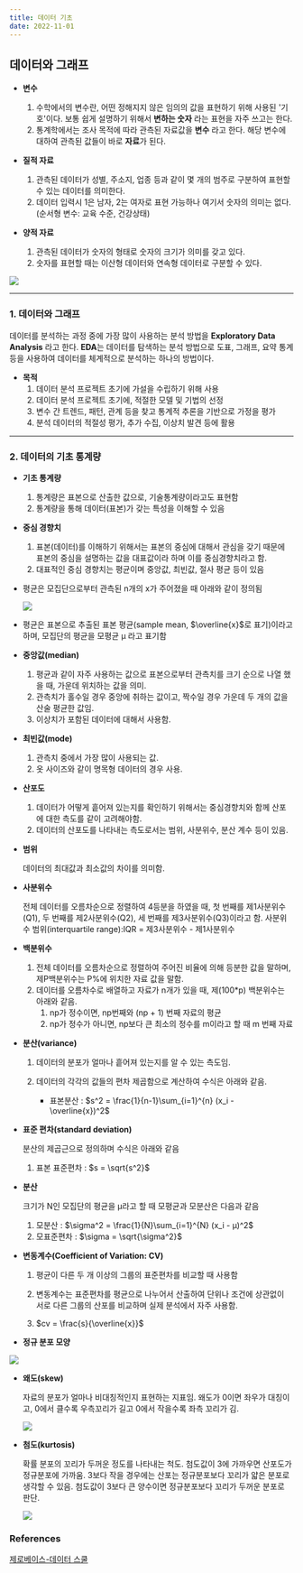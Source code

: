 ```yaml
---
title: 데이터 기초
date: 2022-11-01
---
```


## 데이터와 그래프

- **변수**

  1. 수학에서의 변수란, 어떤 정해지지 않은 임의의 값을 표현하기 위해 사용된 '기호'이다.
     보통 쉽게 설명하기 위해서 **변하는 숫자** 라는 표현을 자주 쓰고는 한다.
  2. 통계학에서는 조사 목적에 따라 관측된 자료값을 **변수** 라고 한다. 해당 변수에 대하여 관측된 값들이 바로 **자료**가 된다.

- **질적 자료**

  1. 관측된 데이터가 성별, 주소지, 업종 등과 같이 몇 개의 범주로 구분하여 표현할 수 있는 데이터를 의미한다.
  2. 데이터 입력시 1은 남자, 2는 여자로 표현 가능하나 여기서 숫자의 의미는 없다. (순서형 변수: 교육 수준, 건강상태)

- **양적 자료**

  1. 관측된 데이터가 숫자의 형태로 숫자의 크기가 의미를 갖고 있다.
  2. 숫자를 표현할 때는 이산형 데이터와 연속형 데이터로 구분할 수 있다.

![](/note/statistics/data-1.PNG)

---

### 1. 데이터와 그래프

데이터를 분석하는 과정 중에 가장 많이 사용하는 분석 방법을 **Exploratory Data Analysis** 라고 한다.
**EDA**는 데이터를 탐색하는 분석 방법으로 도표, 그래프, 요약 통계 등을 사용하여 데이터를 체계적으로 분석하는 하나의 방법이다.

- **목적**
  1. 데이터 분석 프로젝트 초기에 가설을 수립하기 위해 사용
  2. 데이터 분석 프로젝트 초기에, 적절한 모델 및 기법의 선정
  3. 변수 간 트렌드, 패턴, 관계 등을 찾고 통계적 추론을 기반으로 가정을 평가
  4. 분석 데이터의 적절성 평가, 추가 수집, 이상치 발견 등에 활용

---

### 2. 데이터의 기초 통계량

- **기초 통계량**

  1. 통계량은 표본으로 산출한 값으로, 기술통계량이라고도 표현함
  2. 통계량을 통해 데이터(표본)가 갖는 특성을 이해할 수 있음

- **중심 경향치**

  1. 표본(데이터)를 이해하기 위해서는 표본의 중심에 대해서 관심을 갖기 때문에 표본의 중심을 설명하는 값을 대표값이라 하며 이를 중심경향치라고 함.
  2. 대표적인 중심 경향치는 평균이며 중앙값, 최빈값, 절사 평균 등이 있음

- 평균은 모집단으로부터 관측된 n개의 x가 주어졌을 때 아래와 같이 정의됨

  ![](/note/statistics/data-2.PNG)

- 평균은 표본으로 추출된 표본 평균(sample mean, $\overline{x}$로 표기)이라고 하며, 모집단의 평균을 모평균 μ 라고 표기함

- **중앙값(median)**

  1. 평균과 같이 자주 사용하는 값으로 표본으로부터 관측치를 크기 순으로 나열 했을 때, 가운데 위치하는 값을 의미.
  2. 관측치가 홀수일 경우 중앙에 취하는 값이고, 짝수일 경우 가운데 두 개의 값을 산술 평균한 값임.
  3. 이상치가 포함된 데이터에 대해서 사용함.

- **최빈값(mode)**

  1. 관측치 중에서 가장 많이 사용되는 값.
  2. 옷 사이즈와 같이 명목형 데이터의 경우 사용.

- **산포도**

  1. 데이터가 어떻게 흩어져 있는지를 확인하기 위해서는 중심경향치와 함께 산포에 대한 측도를 같이 고려해야함.
  2. 데이터의 산포도를 나타내는 측도로서는 범위, 사분위수, 분산 계수 등이 있음.

- **범위**

  데이터의 최대값과 최소값의 차이를 의미함.

- **사분위수**

  전체 데이터를 오름차순으로 정렬하여 4등분을 하였을 때, 첫 번째를 제1사분위수(Q1), 두 번째를 제2사분위수(Q2), 세 번째를 제3사분위수(Q3)이라고 함.
  사분위수 범위(interquartile range):IQR = 제3사분위수 - 제1사분위수

- **백분위수**

  1. 전체 데이터를 오름차순으로 정렬하여 주어진 비율에 의해 등분한 값을 말하며, 제P백분위수는 P%에 위치한 자료 값을 말함.
  2. 데이터를 오름차수로 배열하고 자료가 n개가 있을 때, 제(100\*p) 백분위수는 아래와 같음.
     1. np가 정수이면, np번째와 (np + 1) 번째 자료의 평균
     2. np가 정수가 아니면, np보다 큰 최소의 정수를 m이라고 할 때 m 번째 자료

- **분산(variance)**

  1. 데이터의 분포가 얼마나 흩어져 있는지를 알 수 있는 측도임.
  2. 데이터의 각각의 값들의 편차 제곱함으로 계산하여 수식은 아래와 같음.

     - 표본분산 : $s^2 = \frac{1}{n-1}\sum_{i=1}^{n} (x_i - \overline{x})^2$

- **표준 편차(standard deviation)**

  분산의 제곱근으로 정의하며 수식은 아래와 같음

  1. 표본 표준편차 : $s = \sqrt{s^2}$

- **분산**

  크기가 N인 모집단의 평균을 μ라고 할 때 모평균과 모분산은 다음과 같음

  1. 모분산 : $\sigma^2 = \frac{1}{N}\sum_{i=1}^{N} (x_i - μ)^2$
  2. 모표준편차 : $\sigma = \sqrt{\sigma^2}$

- **변동계수(Coefficient of Variation: CV)**

  1. 평균이 다른 두 개 이상의 그룹의 표준편차를 비교할 때 사용함
  2. 변동계수는 표준편차를 평균으로 나누어서 산출하여 단위나 조건에 상관없이 서로 다른 그룹의 산포를 비교하며 실제 분석에서 자주 사용함.

  3. $cv = \frac{s}{\overline{x}}$

- **정규 분포 모양**

![](/note/statistics/data-3.PNG)

- **왜도(skew)**

  자료의 분포가 얼마나 비대칭적인지 표현하는 지표임. 왜도가 0이면 좌우가 대칭이고, 0에서 클수록 우측꼬리가 길고 0에서 작을수록 좌측 꼬리가 김.

  ![](/note/statistics/data-4.PNG)

- **첨도(kurtosis)**

  확률 분포의 꼬리가 두꺼운 정도를 나타내는 척도. 첨도값이 3에 가까우면 산포도가 정규분포에 가까움. 3보다 작을 경우에는 산포는 정규분포보다 꼬리가 얇은 분포로 생각할 수 있음.
  첨도값이 3보다 큰 양수이면 정규분포보다 꼬리가 두꺼운 분포로 판단.

  ![](/note/statistics/data-5.PNG)

### References

[제로베이스-데이터 스쿨](https://zero-base.co.kr/category_data_camp/school_DS)

